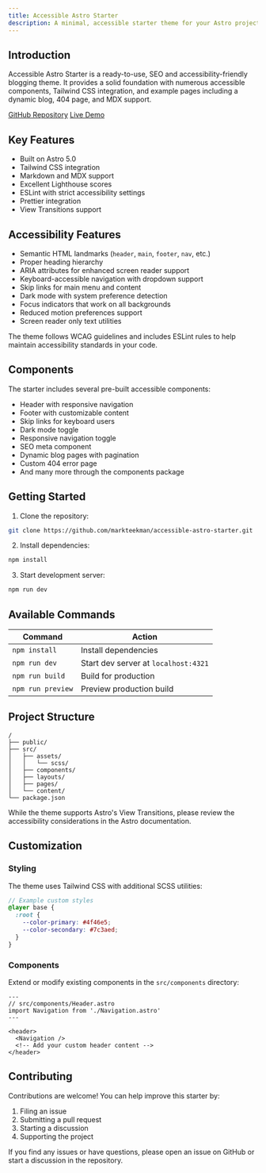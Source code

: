 ```yaml
---
title: Accessible Astro Starter
description: A minimal, accessible starter theme for your Astro projects.
---
```



## Introduction

Accessible Astro Starter is a ready-to-use, SEO and accessibility-friendly blogging theme. It provides a solid foundation with numerous accessible components, Tailwind CSS integration, and example pages including a dynamic blog, 404 page, and MDX support.

<div class="flex gap-2 mb-8">
  <a href="https://github.com/markteekman/accessible-astro-starter" class="sl-flex">GitHub Repository</a>
  <a href="https://accessible-astro.netlify.app/" class="sl-flex">Live Demo</a>
</div>

## Key Features

- Built on Astro 5.0
- Tailwind CSS integration
- Markdown and MDX support
- Excellent Lighthouse scores
- ESLint with strict accessibility settings
- Prettier integration
- View Transitions support

## Accessibility Features

- Semantic HTML landmarks (`header`, `main`, `footer`, `nav`, etc.)
- Proper heading hierarchy
- ARIA attributes for enhanced screen reader support
- Keyboard-accessible navigation with dropdown support
- Skip links for main menu and content
- Dark mode with system preference detection
- Focus indicators that work on all backgrounds
- Reduced motion preferences support
- Screen reader only text utilities

<Aside type="tip" title="Best Practice">
  The theme follows WCAG guidelines and includes ESLint rules to help maintain accessibility standards in your code.
</Aside>

## Components

The starter includes several pre-built accessible components:

- Header with responsive navigation
- Footer with customizable content
- Skip links for keyboard users
- Dark mode toggle
- Responsive navigation toggle
- SEO meta component
- Dynamic blog pages with pagination
- Custom 404 error page
- And many more through the components package

## Getting Started

1. Clone the repository:
```bash
git clone https://github.com/markteekman/accessible-astro-starter.git
```

2. Install dependencies:
```bash
npm install
```

3. Start development server:
```bash
npm run dev
```

## Available Commands

| Command | Action |
|---------|--------|
| `npm install` | Install dependencies |
| `npm run dev` | Start dev server at `localhost:4321` |
| `npm run build` | Build for production |
| `npm run preview` | Preview production build |

## Project Structure

```plaintext
/
├── public/
├── src/
│   ├── assets/
│   │   └── scss/
│   ├── components/
│   ├── layouts/
│   ├── pages/
│   └── content/
└── package.json
```

<Aside type="note" title="View Transitions">
  While the theme supports Astro's View Transitions, please review the accessibility considerations in the Astro documentation.
</Aside>

## Customization

### Styling

The theme uses Tailwind CSS with additional SCSS utilities:

```scss
// Example custom styles
@layer base {
  :root {
    --color-primary: #4f46e5;
    --color-secondary: #7c3aed;
  }
}
```

### Components

Extend or modify existing components in the `src/components` directory:

```astro
---
// src/components/Header.astro
import Navigation from './Navigation.astro'
---

<header>
  <Navigation />
  <!-- Add your custom header content -->
</header>
```

## Contributing

Contributions are welcome! You can help improve this starter by:

1. Filing an issue
2. Submitting a pull request
3. Starting a discussion
4. Supporting the project

<Aside type="tip" title="Getting Help">
  If you find any issues or have questions, please open an issue on GitHub or start a discussion in the repository.
</Aside>